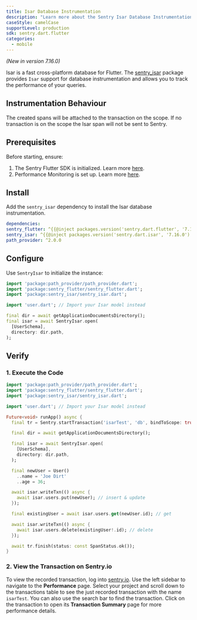 ```yaml
---
title: Isar Database Instrumentation
description: "Learn more about the Sentry Isar Database Instrumentation for the Flutter SDK."
caseStyle: camelCase
supportLevel: production
sdk: sentry.dart.flutter
categories:
  - mobile
---
```


<Include name="feature-stage-beta.mdx" />

_(New in version 7.16.0)_

Isar is a fast cross-platform database for Flutter.
The [sentry_isar](https://pub.dev/packages/sentry_isar) package provides `Isar` support for database instrumentation and allows you to track the performance of your queries.

## Instrumentation Behaviour

The created spans will be attached to the transaction on the scope. If no transaction is on the scope the Isar span will not be sent to Sentry.

## Prerequisites

Before starting, ensure:

1. The Sentry Flutter SDK is initialized. Learn more [here](/platforms/flutter/#configure).
2. Performance Monitoring is set up. Learn more [here](/platforms/flutter/performance/).

## Install

Add the `sentry_isar` dependency to install the Isar database instrumentation.

```yml {filename:pubspec.yaml}
dependencies:
sentry_flutter: ^{{@inject packages.version('sentry.dart.flutter', '7.16.0') }}
sentry_isar: ^{{@inject packages.version('sentry.dart.isar', '7.16.0') }}
path_provider: ^2.0.0
```

## Configure

Use `SentryIsar` to initialize the instance:

```dart
import 'package:path_provider/path_provider.dart';
import 'package:sentry_flutter/sentry_flutter.dart';
import 'package:sentry_isar/sentry_isar.dart';

import 'user.dart'; // Import your Isar model instead

final dir = await getApplicationDocumentsDirectory();
final isar = await SentryIsar.open(
  [UserSchema],
  directory: dir.path,
);
```

## Verify

### 1. Execute the Code

```dart
import 'package:path_provider/path_provider.dart';
import 'package:sentry_flutter/sentry_flutter.dart';
import 'package:sentry_isar/sentry_isar.dart';

import 'user.dart'; // Import your Isar model instead

Future<void> runApp() async {
  final tr = Sentry.startTransaction('isarTest', 'db', bindToScope: true);

  final dir = await getApplicationDocumentsDirectory();

  final isar = await SentryIsar.open(
    [UserSchema],
    directory: dir.path,
  );

  final newUser = User()
    ..name = 'Joe Dirt'
    ..age = 36;

  await isar.writeTxn(() async {
    await isar.users.put(newUser); // insert & update
  });

  final existingUser = await isar.users.get(newUser.id); // get

  await isar.writeTxn(() async {
    await isar.users.delete(existingUser!.id); // delete
  });

  await tr.finish(status: const SpanStatus.ok());
}
```

### 2. View the Transaction on Sentry.io

To view the recorded transaction, log into [sentry.io](https://sentry.io). Use the left sidebar to navigate to the **Performance** page. Select your project and scroll down to the transactions table to see the just recorded transaction with the name `isarTest`. You can also use the search bar to find the transaction. Click on the transaction to open its **Transaction Summary** page for more performance details.
